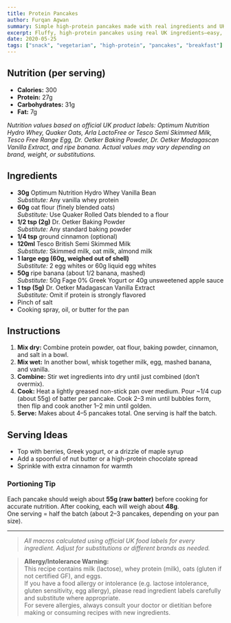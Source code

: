 ```yaml
---
title: Protein Pancakes
author: Furqan Agwan
summary: Simple high-protein pancakes made with real ingredients and UK brands.
excerpt: Fluffy, high-protein pancakes using real UK ingredients—easy, satisfying, and weekend-brunch approved.
date: 2020-05-25
tags: ["snack", "vegetarian", "high-protein", "pancakes", "breakfast"]
---
```


## Nutrition (per serving)

- **Calories:** 300
- **Protein:** 27g
- **Carbohydrates:** 31g
- **Fat:** 7g

_Nutrition values based on official UK product labels: Optimum Nutrition Hydro Whey, Quaker Oats, Arla LactoFree or Tesco Semi Skimmed Milk, Tesco Free Range Egg, Dr. Oetker Baking Powder, Dr. Oetker Madagascan Vanilla Extract, and ripe banana. Actual values may vary depending on brand, weight, or substitutions._

## Ingredients

- **30g** Optimum Nutrition Hydro Whey Vanilla Bean  
  _Substitute:_ Any vanilla whey protein
- **60g** oat flour (finely blended oats)  
  _Substitute:_ Use Quaker Rolled Oats blended to a flour
- **1/2 tsp (2g)** Dr. Oetker Baking Powder  
  _Substitute:_ Any standard baking powder
- **1/4 tsp** ground cinnamon (optional)
- **120ml** Tesco British Semi Skimmed Milk  
  _Substitute:_ Skimmed milk, oat milk, almond milk
- **1 large egg (60g, weighed out of shell)**  
  _Substitute:_ 2 egg whites or 60g liquid egg whites
- **50g** ripe banana (about 1/2 banana, mashed)  
  _Substitute:_ 50g Fage 0% Greek Yogurt or 40g unsweetened apple sauce
- **1 tsp (5g)** Dr. Oetker Madagascan Vanilla Extract  
  _Substitute:_ Omit if protein is strongly flavored
- Pinch of salt
- Cooking spray, oil, or butter for the pan

## Instructions

1. **Mix dry:** Combine protein powder, oat flour, baking powder, cinnamon, and salt in a bowl.
2. **Mix wet:** In another bowl, whisk together milk, egg, mashed banana, and vanilla.
3. **Combine:** Stir wet ingredients into dry until just combined (don’t overmix).
4. **Cook:** Heat a lightly greased non-stick pan over medium. Pour ~1/4 cup (about 55g) of batter per pancake. Cook 2–3 min until bubbles form, then flip and cook another 1–2 min until golden.
5. **Serve:** Makes about 4–5 pancakes total. One serving is half the batch.

## Serving Ideas

- Top with berries, Greek yogurt, or a drizzle of maple syrup
- Add a spoonful of nut butter or a high-protein chocolate spread
- Sprinkle with extra cinnamon for warmth

### Portioning Tip

Each pancake should weigh about **55g (raw batter)** before cooking for accurate nutrition. After cooking, each will weigh about **48g**.  
One serving = half the batch (about 2–3 pancakes, depending on your pan size).

---

> _All macros calculated using official UK food labels for every ingredient. Adjust for substitutions or different brands as needed._

> **Allergy/Intolerance Warning:**  
> This recipe contains milk (lactose), whey protein (milk), oats (gluten if not certified GF), and eggs.  
> If you have a food allergy or intolerance (e.g. lactose intolerance, gluten sensitivity, egg allergy), please read ingredient labels carefully and substitute where appropriate.  
> For severe allergies, always consult your doctor or dietitian before making or consuming recipes with new ingredients.
